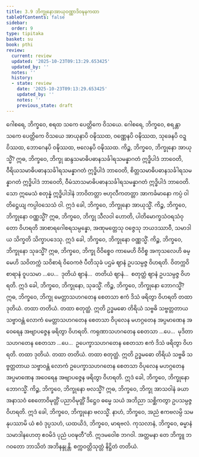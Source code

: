 ```yaml
---
title: 3.9 ဘိက္ခုနောအာယုဝဏ္ဏာဒိဝဍ္ဎနကထာ
tableOfContents: false
sidebar:
  order: 9
type: tipitaka
basket: su
book: pthi
review:
  current: review
  updated: '2025-10-23T09:13:29.653425'
  updated_by: ''
  notes: ''
  history:
  - state: review
    date: '2025-10-23T09:13:29.653425'
    updated_by: ''
    notes: ''
    previous_state: draft
---
```



<ReviewStatus review={frontmatter.review} showDetails={true} />

<HypothesisAnnotation frontmatter={frontmatter} />

<DynamicBreadcrumb />

<Division number="110" book="pthi" e="ch" v="8" p="64">

<Paragraph number="232" book="pthi">
ဂေါစရေ, ဘိက္ခဝေ, စရထ သကေ ပေတ္တိကေ ဝိသယေ. ဂေါစရေ, ဘိက္ခဝေ, စရန္တာ သကေ ပေတ္တိကေ ဝိသယေ အာယုနာပိ ဝဍ္ဎိဿထ, ဝဏ္ဏေနပိ ဝဍ္ဎိဿထ, သုခေနပိ ဝဍ္ဎိဿထ, ဘောဂေနပိ ဝဍ္ဎိဿထ, ဗလေနပိ ဝဍ္ဎိဿထ.
</Paragraph>

<Paragraph number="233" book="pthi">
ကိဉ္စ, ဘိက္ခဝေ, ဘိက္ခုနော အာယုသ္မိံ? ဣဓ, ဘိက္ခဝေ, ဘိက္ခု ဆန္ဒသမာဓိပဓာနသင်္ခါရသမန္နာဂတံ ဣဒ္ဓိပါဒံ ဘာဝေတိ, ဝီရိယသမာဓိပဓာနသင်္ခါရသမန္နာဂတံ ဣဒ္ဓိပါဒံ ဘာဝေတိ, စိတ္တသမာဓိပဓာနသင်္ခါရသမန္နာဂတံ ဣဒ္ဓိပါဒံ ဘာဝေတိ, ဝီမံသာသမာဓိပဓာနသင်္ခါရသမန္နာဂတံ ဣဒ္ဓိပါဒံ ဘာဝေတိ. သော ဣမေသံ စတုန္နံ ဣဒ္ဓိပါဒါနံ ဘာဝိတတ္တာ ဗဟုလီကတတ္တာ အာကင်္ခမာနော ကပ္ပံ ဝါ တိဋ္ဌေယျ ကပ္ပါဝသေသံ ဝါ. ဣဒံ ခေါ, ဘိက္ခဝေ, ဘိက္ခုနော အာယုသ္မိံ.
</Paragraph>

<Paragraph number="234" book="pthi">
ကိဉ္စ, ဘိက္ခဝေ, ဘိက္ခုနော ဝဏ္ဏသ္မိံ? ဣဓ, ဘိက္ခဝေ, ဘိက္ခု သီလဝါ ဟောတိ, ပါတိမောက္ခသံဝရသံဝုတော ဝိဟရတိ အာစာရဂေါစရသမ္ပန္နော, အဏုမတ္တေသု ဝဇ္ဇေသု ဘယဒဿာဝီ, သမာဒါယ သိက္ခတိ သိက္ခာပဒေသု. ဣဒံ ခေါ, ဘိက္ခဝေ, ဘိက္ခုနော ဝဏ္ဏသ္မိံ.
</Paragraph>

<Paragraph number="235" book="pthi">
ကိဉ္စ, ဘိက္ခဝေ, ဘိက္ခုနော သုခသ္မိံ? ဣဓ, ဘိက္ခဝေ, ဘိက္ခု ဝိဝိစ္စေဝ ကာမေဟိ ဝိဝိစ္စ အကုသလေဟိ ဓမ္မေဟိ သဝိတက္ကံ သဝိစာရံ ဝိဝေကဇံ ပီတိသုခံ ပဌမံ ဈာနံ ဥပသမ္ပဇ္ဇ ဝိဟရတိ. ဝိတက္ကဝိစာရာနံ ဝူပသမာ …ပေ…  ဒုတိယံ ဈာနံ…  တတိယံ ဈာနံ…  စတုတ္ထံ ဈာနံ ဥပသမ္ပဇ္ဇ ဝိဟရတိ. ဣဒံ ခေါ, ဘိက္ခဝေ, ဘိက္ခုနော, သုခသ္မိံ.
</Paragraph>

<Paragraph number="236" book="pthi">
ကိဉ္စ, ဘိက္ခဝေ, ဘိက္ခုနော ဘောဂသ္မိံ? ဣဓ, ဘိက္ခဝေ, ဘိက္ခု မေတ္တာသဟဂတေန စေတသာ ဧကံ ဒိသံ ဖရိတွာ ဝိဟရတိ တထာ ဒုတိယံ. တထာ တတိယံ. တထာ စတုတ္ထံ. ဣတိ ဥဒ္ဓမဓော တိရိယံ သဗ္ဗဓိ သဗ္ဗတ္တတာယ သဗ္ဗာဝန္တံ လောကံ မေတ္တာသဟဂတေန စေတသာ ဝိပုလေန မဟဂ္ဂတေန အပ္ပမာဏေန အဝေရေန အဗျာပဇ္ဇေန ဖရိတွာ ဝိဟရတိ. ကရုဏာသဟဂတေန စေတသာ …ပေ…  မုဒိတာသဟဂတေန စေတသာ …ပေ…  ဥပေက္ခာသဟဂတေန စေတသာ ဧကံ ဒိသံ ဖရိတွာ ဝိဟရတိ. တထာ ဒုတိယံ. တထာ တတိယံ. တထာ စတုတ္ထံ. ဣတိ ဥဒ္ဓမဓော တိရိယံ သဗ္ဗဓိ သဗ္ဗတ္တတာယ သဗ္ဗာဝန္တံ လောကံ ဥပေက္ခာသဟဂတေန စေတသာ ဝိပုလေန မဟဂ္ဂတေန အပ္ပမာဏေန အဝေရေန အဗျာပဇ္ဇေန ဖရိတွာ ဝိဟရတိ. ဣဒံ ခေါ, ဘိက္ခဝေ, ဘိက္ခုနော ဘောဂသ္မိံ.
</Paragraph>

<Paragraph number="237" book="pthi">
ကိဉ္စ, ဘိက္ခဝေ, ဘိက္ခုနော ဗလသ္မိံ? ဣဓ, ဘိက္ခဝေ, ဘိက္ခု အာသဝါနံ ခယာ အနာသဝံ စေတောဝိမုတ္တိံ ပညာဝိမုတ္တိံ ဒိဋ္ဌေဝ ဓမ္မေ သယံ အဘိညာ သစ္ဆိကတွာ ဥပသမ္ပဇ္ဇ ဝိဟရတိ. ဣဒံ ခေါ, ဘိက္ခဝေ, ဘိက္ခုနော ဗလသ္မိံ.
</Paragraph>

<Paragraph number="238" book="pthi">
နာဟံ, ဘိက္ခဝေ, အညံ ဧကဗလမ္ပိ သမနုပဿာမိ ယံ ဧဝံ ဒုပ္ပသဟံ, ယထယိဒံ, ဘိက္ခဝေ, မာရဗလံ. ကုသလာနံ, ဘိက္ခဝေ, ဓမ္မာနံ သမာဒါနဟေတု ဧဝမိဒံ ပုညံ ပဝဍ္ဎတီ”တိ.
</Paragraph>

<Paragraph number="239" book="pthi">
ဣဒမဝေါစ ဘဂဝါ. အတ္တမနာ တေ ဘိက္ခူ ဘဂဝတော ဘာသိတံ အဘိနန္ဒုန္တိ.

</Paragraph>
</Division>

<Paragraph number="240" type="center" book="pthi">
စက္ကဝတ္တိသုတ္တံ နိဋ္ဌိတံ တတိယံ.
</Paragraph>